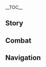 {{CharacterTabs}}
{{LanguageTabs}}
{{Stub|1={{Meta/VO|tl=1|rm=1|Chinese}}}}
__TOC__
==Story==
{{VO
|character               = Collei
|language                = zh
|language_s              = zh
|language_t              = zh-tw
|name_s                  = 柯莱
|name_t                  = 柯萊

<!-- Hello -->
|vo_01_01_title_s        = 初次见面…
|vo_01_01_title_t        = 初次見面…
|vo_01_01_subtitle       = Hello
|vo_01_01_file           = VO_{language}{character} Hello.ogg
|vo_01_01_tx_s           = 见习巡林员柯莱，前来报到！我会保障你在林间出行时的安全&mdash;&mdash;呼，总算能说出这句出场词了，我没念错字吧…
|vo_01_01_tx_t           = 見習巡林員柯萊，前來報到！我會保障{{MC|你|妳}}在林間出行時的安全&mdash;&mdash;呼，總算能說出這句出場詞了，我沒唸錯字吧…
|vo_01_01_rm             = Jiànxí xúnlín-yuán Kēlái, qián lái bàodào! Wǒ huì bǎozhàng nǐ zài línjiàn chūxíng shí de ānquán{{lmdash}} Hu, zǒngsuàn néng shuōchū zhè jù chūchǎng-cíle, wǒ méi niàn cuòzì ba...
|vo_01_01_tl             = 

<!-- Chats -->
|vo_02_01_title_s        = 闲聊・巡林路线图
|vo_02_01_title_t        = 閒聊・巡林路線圖
|vo_02_01_subtitle       = Chat: Forest Patrol Route Map
|vo_02_01_file           = VO_{language}{character} Chat - Forest Patrol Route Map.ogg
|vo_02_01_tx_s           = 今天的巡林路线图…先往这里再拐到那里…嗯，字好多…
|vo_02_01_tx_t           = 今天的巡林路線圖…先往這裡再拐到那裡…嗯，字好多…
|vo_02_01_rm             = Jīntiān de xúnlín-lùxiàn-tú... Xiān wǎng zhèlǐ zài guǎi dào nàlǐ... Ng, zì hǎoduō...
|vo_02_01_tl             = 

|vo_02_02_title_s        = 闲聊・状态
|vo_02_02_title_t        = 閒聊・狀態
|vo_02_02_subtitle       = Chat: Status
|vo_02_02_file           = VO_{language}{character} Chat - Status.ogg
|vo_02_02_tx_s           = 呼，今天的状态不错，趁着这个机会，多做一点事吧。
|vo_02_02_tx_t           = 呼，今天的狀態不錯，趁著這個機會，多做一點事吧。
|vo_02_02_rm             = Hu, jīntiān de zhuàngtài bùcuò, chènzhe zhè gè jīhuì, duō zuò yīdiǎn ba.
|vo_02_02_tl             = 

|vo_02_03_title_s        = 闲聊・回忆
|vo_02_03_title_t        = 閒聊・回憶
|vo_02_03_subtitle       = Chat: Memory
|vo_02_03_file           = VO_{language}{character} Chat - Memory.ogg
|vo_02_03_tx_s           = 手头没有事情，心里就容易东想西想&mdash;&mdash;唔，一说就想起了不好的事…
|vo_02_03_tx_t           = 手邊沒有事情，心裡就容易東想西想&mdash;&mdash;唔，一說就想起了不好的事…
|vo_02_03_rm_s           = Shǒutǒu měiyǒu shìqíng, xīnlǐ jiù róngyì dōngxiǎng-xīxiǎng{{lmdash}} N, yī shuō jiù xiǎngqǐle bùhǎo de shì...
|vo_02_03_rm_t           = Shǒubiān měiyǒu shìqíng, xīnlǐ jiù róngyì dōngxiǎng-xīxiǎng{{lmdash}} N, yī shuō jiù xiǎngqǐle bùhǎo de shì...
|vo_02_03_tl             = 

<!-- Weather -->
|vo_03_01_title_s        = 雨过天晴…
|vo_03_01_title_t        = 雨過天晴…
|vo_03_01_subtitle       = After the Rain
|vo_03_01_file           = VO_{language}{character} After the Rain.ogg
|vo_03_01_tx_s           = 雨虽然停了，还是要小心水洼。就像一些事，明明过去了还是会留下回忆…咳咳！
|vo_03_01_tx_t           = 雨雖然停了，還是要小心水窪。就像一些事，明明過去了還是會留下回憶…咳咳！
|vo_03_01_rm             = Yǔ suīrán tíngle, háishì yào xiǎoxīn shuǐwā. Jiù xiàng yīxiē shì, míngmíng guòqùle háishì huì liúxià huíyì... Kèkè!
|vo_03_01_tl             = 

|vo_03_02_title_s        = 打雷的时候…
|vo_03_02_title_t        = 打雷的時候…
|vo_03_02_subtitle       = When Thunder Strikes
|vo_03_02_file           = VO_{language}{character} When Thunder Strikes.ogg
|vo_03_02_tx_s           = 打雷的时候，最好避开大树。对巡林员来说，还要格外注意检查，谨防森林火灾。
|vo_03_02_tx_t           = 打雷的時候，最好避開大樹。對巡林員來說，還要格外注意檢查，謹防森林火災。
|vo_03_02_rm             = Dǎléi de shíhòu, zuì hǎo bìkāi dàshù. Duì xúnlín-yuán lái shuō, háiyào géwài zhùyì jiǎnchá, jǐnfáng sēnlín huǒzāi.
|vo_03_02_tl             = 

|vo_03_03_title_s        = 阳光很好…
|vo_03_03_title_t        = 陽光很好…
|vo_03_03_subtitle       = When the Sun Is Out
|vo_03_03_file           = VO_{language}{character} When the Sun Is Out.ogg
|vo_03_03_tx_s           = 天气不错，多晒晒太阳，对身体也好。
|vo_03_03_tx_t           = 天氣不錯，多曬曬太陽，對身體也好。
|vo_03_03_rm             = Tiānqì bùcuò, duō shàishài tàiyáng, duì shēntǐ yě hǎo.
|vo_03_03_tl             = 

|vo_03_04_title_s        = 刮大风了…
|vo_03_04_title_t        = 颳大風了…
|vo_03_04_subtitle       = When the Wind Is Blowing
|vo_03_04_file           = VO_{language}{character} When the Wind Is Blowing.ogg
|vo_03_04_tx_s           = 嗯，风力正好。安柏应该会很喜欢趁这样的天气挑战自己吧。
|vo_03_04_tx_t           = 嗯，風力正好。安柏應該會很喜歡趁這樣的天氣挑戰自己吧。
|vo_03_04_rm             = Ng, fēnglì zhèng hǎo. Ānbó yīnggāi huì hěn xǐhuān chèn zhèyàng de tiānqì tiǎozhàn zìjǐ ba.
|vo_03_04_tl             = 

<!-- Greetings -->
|vo_04_01_title_s        = 早上好…
|vo_04_01_title_t        = 早安…
|vo_04_01_subtitle       = Good Morning
|vo_04_01_file           = VO_{language}{character} Good Morning.ogg
|vo_04_01_tx_s           = 早上好！哈…抱歉，昨晚又在补习…
|vo_04_01_tx_t           = 早安！哈…抱歉，昨晚又在補習…
|vo_04_01_rm_s           = Zǎoshàng-hǎo! Ha... Bàoqiàn, zuǒ wǎn yòu zài bǔxí...
|vo_04_01_rm_t           = Zǎo'ān! Ha... Bàoqiàn, zuǒ wǎn yòu zài bǔxí...
|vo_04_01_tl             = 

|vo_04_02_title_s        = 中午好…
|vo_04_02_title_t        = 午安…
|vo_04_02_subtitle       = Good Afternoon
|vo_04_02_file           = VO_{language}{character} Good Afternoon.ogg
|vo_04_02_tx_s           = 巡林路线一长，中午回不来也很正常。我多准备了一些「口袋饼」，要来一份吗？
|vo_04_02_tx_t           = 巡林路線一長，中午回不來也很正常。我多準備了一些「口袋餅」，要來一份嗎？
|vo_04_02_rm             = Xúnlín-lùxiàn yī cháng, zhōngwǔ huìbulái yě hěn zhèngcháng. Wǒ duō zhǔnbèile yīxiē "Kǒudài-bǐng", yào lái yī fèn ma?
|vo_04_02_tl             = 

|vo_04_03_title_s        = 晚上好…
|vo_04_03_title_t        = 晚上好…
|vo_04_03_subtitle       = Good Evening
|vo_04_03_file           = VO_{language}{character} Good Evening.ogg
|vo_04_03_tx_s           = 天快黑了，走在林子里一定要加倍小心。
|vo_04_03_tx_t           = 天快黑了，走在林子裡一定要加倍小心。
|vo_04_03_rm             = Tiān kuài hēile, zǒu zài lǐnzi lǐ yīdìng yào jiābèi xiǎoxīn.
|vo_04_03_tl             = 

|vo_04_04_title_s        = 晚安…
|vo_04_04_title_t        = 晚安…
|vo_04_04_subtitle       = Good Night
|vo_04_04_file           = VO_{language}{character} Good Night.ogg
|vo_04_04_tx_s           = 准备休息了吗？篝火已经生好了，我会为你守夜的。
|vo_04_04_tx_t           = 準備休息了嗎？篝火已經生好了，我會為{{MC|你|妳}}守夜的。
|vo_04_04_rm_s           = Zhǔnbèi xiūxile ma? Gōuhuǒ yǐjīng shēnghǎole, wǒ huì wèi nǐ shǒuyè de.
|vo_04_04_rm_t           = Zhǔnbèi xiūxíle ma? Gōuhuǒ yǐjīng shēnghǎole, wǒ huì wèi nǐ shǒuyè de.
|vo_04_04_tl             = Are you ready to rest? The bonfire has already been lit. I'll keep watch for you.

<!-- About -->
|vo_05_01_title_s        = 关于{name_s}自己・巡林
|vo_05_01_title_t        = 關於{name_t}自己・巡林
|vo_05_01_subtitle       = About {character}: Forest Ranger
|vo_05_01_file           = VO_{language}{character} About {character} - Forest Ranger.ogg
|vo_05_01_tx_s           = 来须弥之前，我在野外流浪过一段日子，能吃不能吃的东西都尝过了好几遍，对野外还算熟悉，所以来这儿之后就做起了巡林的工作。如果「野外生存」也算一门课目的话，我还是有自信考到及格的…嗯，不做笔试的话。
|vo_05_01_tx_t           = 來須彌之前，我在野外流浪過一段日子，能吃不能吃的東西都嚐過了好幾遍，對野外還算熟悉，所以來這裡之後就做起了巡林的工作。如果「野外生存」也算一門科目的話，我還是有自信考到及格的…嗯，不考筆試的話。
|vo_05_01_rm             = 
|vo_05_01_tl             = 

|vo_05_02_title_s        = 关于{name_s}自己・补习
|vo_05_02_title_t        = 關於{name_t}自己・補習
|vo_05_02_subtitle       = About {character} Herself: Cram
|vo_05_02_friendship     = 4
|vo_05_02_file           = VO_{language}{character} About {character} Herself - Cram.ogg
|vo_05_02_tx_s           = 欸？你问我每天都在补习什么？跟着这么厉害的师父，是不是什么很高深的知识…呃…这个么…《提瓦特识字大全》…
|vo_05_02_tx_t           = 欸？{{MC|你|妳}}問我每天都在補習什麼？跟著這麼厲害的師父，是不是什麼很高深的知識…呃…這個嘛…《提瓦特識字大全》…
|vo_05_02_rm             = 
|vo_05_02_tl             = 

<!-- About Us -->
|vo_06_01_title_s        = 关于我们・旧识
|vo_06_01_title_t        = 關於我們・舊識
|vo_06_01_subtitle       = About Us: Old Friends
|vo_06_01_quest          = Song of the Dragon and Freedom
|vo_06_01_file           = VO_{language}{character} About Us - Old Friends.ogg
|vo_06_01_tx_s           = 我听安柏在信里提起过你，没想到在蒙德又发生了这么多事。可惜跳着字读，好多细节都没弄懂…欸，你愿意再跟我讲一遍吗？
|vo_06_01_tx_t           = 我聽安柏在信裡提起過{{MC|你|妳}}，沒想到在蒙德又發生了這麼多事。可惜跳著字讀，好多細節都沒弄懂…欸，{{MC|你|妳}}願意再跟我講一遍嗎？
|vo_06_01_rm             = 
|vo_06_01_tl             = 

|vo_06_02_title_s        = 关于我们・新交
|vo_06_02_title_t        = 關於我們・新交
|vo_06_02_subtitle       = About Us: New Friends
|vo_06_02_friendship     = 6
|vo_06_02_file           = VO_{language}{character} About Us - New Friends.ogg
|vo_06_02_tx_s           = 我曾经以为「朋友」什么的，这辈子都不会和我扯上关系，直到去了蒙德…后来在须弥遇见了师父，现在又遇到了你。果然，我还是很幸运的啊。
|vo_06_02_tx_t           = 我曾經以為「朋友」什麼的，這輩子都不會和我扯上關係，直到去了蒙德…後來在須彌遇見了師父，現在又遇到了{{MC|你|妳}}。果然，我還是很幸運的啊。
|vo_06_02_rm             = 
|vo_06_02_tl             = 

<!-- Miscellany I -->
|vo_07_01_title_s        = 关于「神之眼」…
|vo_07_01_title_t        = 關於「神之眼」…
|vo_07_01_subtitle       = About the [[Vision]]
|vo_07_01_friendship     = 4
|vo_07_01_file           = VO_{language}{character} About the Vision.ogg
|vo_07_01_tx_s           = 哈…真没想到，我也会有拿到神之眼的一天。以前总觉得神明会看的，都是那些生来就被大家喜欢的人…唔，我…我承认我有很多不好的偏见。是我不对。
|vo_07_01_tx_t           = 哈…真沒想到，我也會有拿到神之眼的一天。以前總覺得神明會看的，都是那些天生就被大家喜歡的人…唔，我…我承認我有很多不好的偏見。是我不對。
|vo_07_01_rm             = 
|vo_07_01_tl             = 

|vo_07_02_title_s        = 有什么想要分享・技能名
|vo_07_02_title_t        = 有什麼想要分享・技能名
|vo_07_02_subtitle       = Something to Share: Skill Names
|vo_07_02_file           = VO_{language}{character} Something to Share - Skill Names.ogg
|vo_07_02_tx_s           = 师父常说最有效的学习就是实践，所以我偶尔也会找些轻小说来看，想多认些字…起码比师父的论文好读。不过，我最近读到的一本书里，主角有好多能力，起的名字全是我看不懂的词…嗯？书的名字？应该是叫…《鬼武道》？你也读过吗？
|vo_07_02_tx_t           = 師父常說最有效的學習就是實踐，所以我偶爾也會找些輕小說來看，想多認些字…起碼比師父的論文好讀。不過，我最近讀到的一本書裡，主角有好多能力，取的名字全是我看不懂的詞…嗯？書的名字？應該是叫…《鬼武道》？{{MC|你|妳}}也讀過嗎？
|vo_07_02_rm             = 
|vo_07_02_tl             = 

|vo_07_03_title_s        = 有什么想要分享・封印之力
|vo_07_03_title_t        = 有什麼想要分享・封印之力
|vo_07_03_subtitle       = Something to Share: Sealed Power
|vo_07_03_friendship     = 4
|vo_07_03_file           = VO_{language}{character} Something to Share - Sealed Power.ogg
|vo_07_03_tx_s           = 唔哇…又是「被封印的力量在躁动」…还有什么「离我远点才是上策」…为什么稻妻人都能这么自然地说出这些话，他们以后不会觉得尴尬吗？啊…不行，不能再读下去了！
|vo_07_03_tx_t           = 唔哇…又是「被封印的力量在躁動」…還有什麼「離我遠點才是上策」…為什麼稻妻人都能這麼自然地說出這些話，他們以後不會覺得尷尬嗎？啊…不行，不能再讀下去了！
|vo_07_03_rm             = 
|vo_07_03_tl             = 

|vo_07_04_title_s        = 感兴趣的见闻…
|vo_07_04_title_t        = 感興趣的見聞…
|vo_07_04_subtitle       = Interesting Things
|vo_07_04_file           = VO_{language}{character} Interesting Things.ogg
|vo_07_04_tx_s           = 花草动物吗…除了能不能吃，好像也没有太大区别。嘘，这话不能被师父听见。要问我的话，我比较喜欢有树洞的树？尤其是在想要「找个地方钻进去」的时候…每个人都会有的吧？不是吗？
|vo_07_04_tx_t           = 花草動物嗎…除了能不能吃，好像也沒有太大差別。噓，這話不能被師父聽見。如果問我的話，我比較喜歡有樹洞的樹吧？尤其是在想要「找個地方鑽進去」的時候…每個人都會有的吧？不是嗎？
|vo_07_04_rm_s           = 
|vo_07_04_rm_t           = 
|vo_07_04_tl             = 

<!-- About Others -->
|vo_08_01_title_s        = 关于提纳里…
|vo_08_01_title_t        = 關於提納里…
|vo_08_01_subtitle       = About [[Tighnari]]
|vo_08_01_friendship     = 4
|vo_08_01_file           = VO_{language}{character} About Tighnari.ogg
|vo_08_01_tx_s           = 师父虽然平时说话有些严厉，还经常批评那些乱吃毒蘑菇的冒险家，但他其实是个很温柔的人。不仅会耐心地给我补课，还会为我读蒙德寄来的信。我一直很感激他！
|vo_08_01_tx_t           = 師父雖然平時說話有些嚴厲，還經常批評那些亂吃毒蘑菇的冒險家，但他其實是個很溫柔的人。不僅會耐心地幫我補習，還會為我讀蒙德寄來的信。我一直很感激他！
|vo_08_01_rm             = 
|vo_08_01_tl             = 

|vo_08_02_title_s        = 关于多莉…
|vo_08_02_title_t        = 關於多莉…
|vo_08_02_subtitle       = About [[Dori]]
|vo_08_02_friendship     = 4
|vo_08_02_file           = VO_{language}{character} About Dori.ogg
|vo_08_02_tx_s           = 有次我在巡林路上遇见了她，像是知道我口渴一样，她从袋子里掏出了一瓶看起来特别好喝的果汁…还好当时师父在场，制止了她。不然，我差点就一个冲动，把好不容易攒起来的摩拉都花出去了…
|vo_08_02_tx_t           = 有次我在巡林路上遇見了她，像是知道我口渴一樣，她從袋子裡掏出了一瓶看起來特別好喝的果汁…還好當時師父在場，制止了她。不然，我差點就一個衝動，把好不容易存起來的摩拉都花出去了…
|vo_08_02_rm             = 
|vo_08_02_tl             = 

|vo_08_03_title_s        = 关于小吉祥草王…
|vo_08_03_title_t        = 關於小吉祥草王…
|vo_08_03_subtitle       = About [[Lesser Lord Kusanali]]
|vo_08_03_friendship     = 4
|vo_08_03_file           = VO_{language}{character} About Lesser Lord Kusanali.ogg
|vo_08_03_tx_s           = 草神啊…小时候我很多次想大声问问神明，为什么要让我经历这么多苦难。唉，说不定就连神明自己，也经历着各种无奈的事吧。
|vo_08_03_tx_t           = 草神啊…小時候我很多次想大聲問問神明，為什麼要讓我經歷這麼多苦難。唉，說不定就連神明自己，也經歷著各種無奈的事吧。
|vo_08_03_rm             = 
|vo_08_03_tl             = 

|vo_08_04_title_s        = 关于赛诺…
|vo_08_04_title_t        = 關於賽諾…
|vo_08_04_subtitle       = About [[Cyno]]
|vo_08_04_friendship     = 4
|vo_08_04_file           = VO_{language}{character} About Cyno.ogg
|vo_08_04_tx_s           = 欸…我们能不提他吗？不，大风纪官不是什么坏人，当初就是他带着我从蒙德回到了须弥，才让我有了安身的地方。只是一想起回须弥前那个「封印」的过程…唔…脖子后边又开始觉得痛了…
|vo_08_04_tx_t           = 欸…我們能不提他嗎？不，大風紀官不是什麼壞人，當初就是他帶著我從蒙德回到了須彌，才讓我有了安身的地方。只是一想起回須彌前那個「封印」的過程…唔…脖子後面又開始覺得痛了…
|vo_08_04_rm             = 
|vo_08_04_tl             = 

|vo_08_05_title_s        = 关于卡维…
|vo_08_05_title_t        = 關於卡維…
|vo_08_05_subtitle       = About [[Kaveh]]
|vo_08_05_friendship     = 4
|vo_08_05_file           = VO_{language}{character} About Kaveh.ogg
|vo_08_05_tx_s           = 大风纪官曾带着他来我们这里吃过一顿饭。在餐前水果刚端上桌的时候，他就开始大谈他那个又不讲情理又固执的室友，我们连插话的时机都找不到。只能点点头，憋着笑，吃完了整顿饭。唉，真是不容易。
|vo_08_05_tx_t           = 大風紀官曾帶著他來我們這裡吃過一頓飯。在餐前水果剛端上桌的時候，他就開始大談他那個又不講情理又固執的室友，我們連插話的時機都找不到。只能點點頭，憋著笑，吃完了整頓飯。唉，真是不容易。
|vo_08_05_rm             = 
|vo_08_05_tl             = 

|vo_08_06_title_s        = 关于妮露…
|vo_08_06_title_t        = 關於妮露…
|vo_08_06_subtitle       = About [[Nilou]]
|vo_08_06_friendship     = 4
|vo_08_06_file           = VO_{language}{character} About Nilou.ogg
|vo_08_06_tx_s           = 感觉她有点迷迷糊糊的样子，如果来化城郭附近表演的话，不会走着走着就迷路在深林里吧…那我可一定要好好看着她，尽我见习巡林员的职责。
|vo_08_06_tx_t           = 感覺她有點迷迷糊糊的樣子，如果來化城郭附近表演的話，不會走著走著就迷路在深林裡吧…那我一定要好好看著她，盡我見習巡林員的職責。
|vo_08_06_rm_s           = 
|vo_08_06_rm_t           = 
|vo_08_06_tl             = 

|vo_08_07_title_s        = 关于安柏…
|vo_08_07_title_t        = 關於安柏…
|vo_08_07_subtitle       = About [[Amber]]
|vo_08_07_friendship     = 4
|vo_08_07_file           = VO_{language}{character} About Amber.ogg
|vo_08_07_tx_s           = 安柏她真的很厉害，又热情又活泼，又勇敢又正义…是我最钦佩、最崇拜的人了！她总能像一团火一样照亮别人，要不是她，我肯定没法走到今天这一步…过了这么久，她现在一定变得更加沉稳、更加帅气了吧！真不知道什么时候才能赶上她。
|vo_08_07_tx_t           = 安柏她真的很厲害，又熱情又活潑，又勇敢又正義…是我最欽佩、最崇拜的人了！她總能像一團火一樣照亮別人，要不是她，我一定沒辦法走到今天這一步…過了這麼久，她現在一定變得更加沉穩、更加帥氣了吧！真不知道什麼時候才能趕上她。
|vo_08_07_rm_s           = 
|vo_08_07_rm_t           = 
|vo_08_07_tl             = 

|vo_08_08_title_s        = 关于凯亚…
|vo_08_08_title_t        = 關於凱亞…
|vo_08_08_subtitle       = About [[Kaeya]]
|vo_08_08_friendship     = 4
|vo_08_08_file           = VO_{language}{character} About Kaeya.ogg
|vo_08_08_tx_s           = 蒙德的大家都还好吗？那阵子我可是惹了不少麻烦啊，要不要找个时间回去道歉呢…唔，但感觉一露面就会被那位骑兵队长捉弄…还是再等等吧，再等等…
|vo_08_08_tx_t           = 蒙德的大家都還好嗎？那陣子我可是惹了不少麻煩啊，要不要找個時間回去道歉呢…唔，但感覺一露面就會被那位騎兵隊長捉弄…還是再等等吧，再等等…
|vo_08_08_rm             = 
|vo_08_08_tl             = 

|vo_08_09_title_s        = 关于丽莎…
|vo_08_09_title_t        = 關於麗莎…
|vo_08_09_subtitle       = About [[Lisa]]
|vo_08_09_friendship     = 4
|vo_08_09_file           = VO_{language}{character} About Lisa.ogg
|vo_08_09_tx_s           = 明明已经过去了那么久，丽莎给我写信的时候，还是在叫我「小柯莱」，总感觉…嗯？你说她也叫你小可爱？噗…对不起，我不是有意要笑出来的…一下子就开心了好多啊。
|vo_08_09_tx_t           = 明明已經過去了那麼久，麗莎寫信給我的時候，還是在叫我「小柯萊」，總感覺…嗯？{{MC|你|妳}}說她也叫{{MC|你|妳}}小可愛？噗…對不起，我不是有意要笑出來的…一下子就開心了好多啊。
|vo_08_09_rm             = 
|vo_08_09_tl             = 

|vo_08_10_title_s        = 关于菲谢尔…
|vo_08_10_title_t        = 關於菲謝爾…
|vo_08_10_subtitle       = About [[Fischl]]
|vo_08_10_friendship     = 4
|vo_08_10_file           = VO_{language}{character} About Fischl.ogg
|vo_08_10_tx_s           = …「断罪之皇女」？抱歉，我在蒙德待的时间不长，没有听过这样的人物。不过这个名字…嘶…咳，没什么。
|vo_08_10_tx_t           = …「斷罪之皇女」？抱歉，我在蒙德待的時間不長，沒有聽過這樣的人物。不過這個名字…嘶…咳，沒什麼。
|vo_08_10_rm             = 
|vo_08_10_tl             = 

|vo_08_11_title_s        = 关于珐露珊…
|vo_08_11_title_t        = 關於琺露珊…
|vo_08_11_subtitle       = About [[Faruzan]]
|vo_08_11_friendship     = 4
|vo_08_11_file           = VO_{language}{character} About Faruzan.ogg
|vo_08_11_tx_s           = 呃…老实说，我不太擅长应付这位前辈…虽然她经常夸我勤奋好学，但我真的是因为学得太慢，没办法了，才总是在补习啊！还有一回，我不小心看到了她的研究笔记，虽然只瞟了一眼，但那绝对是全须弥最可怕的书！&mdash;&mdash;上面全是古文，我连半个字都看不懂。
|vo_08_11_tx_t           = 呃…老實說，我不太擅長應付這位前輩…雖然她經常誇我勤奮好學，但我真的是因為學得太慢，沒辦法了，才總是在補習啊！還有一回，我不小心看到了她的研究筆記，雖然只瞄了一眼，但那絕對是全須彌最可怕的書！&mdash;&mdash;上面全是古文，我連半個字都看不懂。
|vo_08_11_rm_s           = E... Lǎoshí shuō, wǒ bù tài shàncháng yìngfù zhè wèi qiánbèi... Suīrán tā jīngcháng kuā wǒ qínfèn hàoxué, dàn wǒ zhēn de shì yīnwéi xué de tài màn, méibànfǎ le, cái zǒngshì zài bǔxí a! Hái yǒu yī huí, wǒ bùxiǎoxīn kàndàole tā de yánjiū bǐjì, suīrán zhǐ piǎole yīyǎn, dàn nà juéduì shì quán Xūmí zuì kěpà de shū! {{lmdash}}Shàngmiàn quán shì gǔwén, wǒ lián bàn ge zì dōu kànbudǒng.
|vo_08_11_rm_t           = E... Lǎoshí shuō, wǒ bù tài shàncháng yìngfù zhè wèi qiánbèi... Suīrán tā jīngcháng kuā wǒ qínfèn hàoxué, dàn wǒ zhēn de shì yīnwéi xué de tài màn, méibànfǎ le, cái zǒngshì zài bǔxí a! Hái yǒu yī huí, wǒ bùxiǎoxīn kàndàole tā de yánjiù bǐjì, suīrán zhǐ miáole yīyǎn, dàn nà juéduì shì quán Xūmí zuì kěpà de shū! {{lmdash}}Shàngmiàn quán shì gǔwén, wǒ lián bàn ge zì dōu kànbudǒng.
|vo_08_11_tl             = 

<!-- More About -->
|vo_09_01_title_s        = 想要了解{name_s}・其一
|vo_09_01_title_t        = 想要瞭解{name_t}・其一
|vo_09_01_subtitle       = More About {character}: I
|vo_09_01_file           = VO_{language}{character} More About {character} - 01.ogg
|vo_09_01_tx_s           = 我的事情么？如果你问的是来须弥之前的…唔，要不…你写信问一下安柏？啊，不行，要是让凯亚发现了就全完了…不对，他肯定会发现的吧！还、还是我自己来说吧，呼&mdash;&mdash;对不起！请先让我再做几天心理准备…
|vo_09_01_tx_t           = 我的事情嗎？如果{{MC|你|妳}}問的是來須彌之前的…唔，要不然…{{MC|你|妳}}寫信問一下安柏？啊，不行，要是讓凱亞發現了就全完了…不對，他肯定會發現的吧！還、還是我自己來說吧，呼&mdash;&mdash;對不起！請先讓我再做幾天心理準備…
|vo_09_01_rm             = 
|vo_09_01_tl             = 

|vo_09_02_title_s        = 想要了解{name_s}・其二
|vo_09_02_title_t        = 想要瞭解{name_t}・其二
|vo_09_02_subtitle       = More About {character}: II
|vo_09_02_friendship     = 3
|vo_09_02_file           = VO_{language}{character} More About {character} - 02.ogg
|vo_09_02_tx_s           = 流浪到蒙德的时候，我对安柏他们说了很多不该说的话，现在回想起来还是会很羞愧…我这人真是的，怎么能对想帮我的人说那些话呢！他们那时候究竟是怎么看我的？想想就又…呜，抱歉，今天先到这里可以吗？不然等到明天…我又要为刚刚说过的话后悔了。
|vo_09_02_tx_t           = 流浪到蒙德的時候，我對安柏他們說了很多不該說的話，現在回想起來還是會很羞愧…我這人真是的，怎麼能對想幫我的人說那些話呢！他們那時候究竟是怎麼看我的？想想就又…嗚，抱歉，今天先到這裡可以嗎？不然等到明天…我又要為剛剛說過的話後悔了。
|vo_09_02_rm             = 
|vo_09_02_tl             = 

|vo_09_03_title_s        = 想要了解{name_s}・其三
|vo_09_03_title_t        = 想要瞭解{name_t}・其二
|vo_09_03_subtitle       = More About {character}: III
|vo_09_03_friendship     = 4
|vo_09_03_file           = VO_{language}{character} More About {character} - 03.ogg
|vo_09_03_tx_s           = 因为「魔鳞病」的关系，我曾经被送到「博士」手下治疗…不，那不是治疗，而是「实验」。在那种环境里待久了，我也不由开始想，自己到底做错了什么？为什么没有人来救我…渐渐地，就连「愚人众」以外的人也一并恨上了。现在想想…实在是，太幼稚了。
|vo_09_03_tx_t           = 因為「魔鱗病」的關係，我曾經被送到「博士」手下治療…不，那不是治療，而是「實驗」。在那種環境裡待久了，我也忍不住開始想，自己到底做錯了什麼？為什麼沒有人來救我…漸漸地，就連「愚人眾」以外的人也一起懷恨了。現在想想…實在是，太幼稚了。
|vo_09_03_rm             = Yīnwèi "Mólín bìng" de guānxì, wǒ céngjīng bèi sòngdào "Bóshì" shǒuxià zhìliáo... Bù, nà bùshì zhìliáo, érshì "shíyàn". Zài nàzhǒng huánjìng lǐ dāi jiǔ le, wǒ yě bùyóu kāishǐ xiǎng, zìjǐ dàodǐ zuòcuò le shénme? Wèishénme méiyǒu rén lái jiù wǒ... Jiànjiàn de, jiù lián "Yúrén zhòng" yǐwài de rén yě yībìng hèn shàng le. Xiànzài xiǎngxiǎng... Shízài shì, tài yòuzhì le.
|vo_09_03_tl             = 

|vo_09_04_title_s        = 想要了解{name_s}・其四
|vo_09_04_title_t        = 想要瞭解{name_t}・其四
|vo_09_04_subtitle       = More About {character}: IV
|vo_09_04_friendship     = 5
|vo_09_04_quest          = Akasha Pulses, the Kalpa Flame Rises
|vo_09_04_file           = VO_{language}{character} More About {character} - 04.ogg
|vo_09_04_tx_s           = 多亏有你们在，「魔鳞病」消失了，是我从前想都不敢想的奇迹。嗯…我一直对完全治愈不抱希望，只想在身体不能活动前，多做一些事情。起初是复仇，后来是巡林…现在，我终于可以自由地活下去了。
|vo_09_04_tx_t           = 多虧有{{MC|你|妳}}們在，「魔鱗病」消失了，是我從前想都不敢想的奇蹟。嗯…我一直對完全治癒不抱希望，只想在身體不能活動前，多做一些事情。起初是復仇，後來是巡林…現在，我終於可以自由地活下去了。
|vo_09_04_rm             = 
|vo_09_04_tl             = 

|vo_09_05_title_s        = 想要了解{name_s}・其五
|vo_09_05_title_t        = 想要瞭解{name_t}・其五
|vo_09_05_subtitle       = More About {character}: V
|vo_09_05_friendship     = 6
|vo_09_05_quest          = Akasha Pulses, the Kalpa Flame Rises
|vo_09_05_file           = VO_{language}{character} More About {character} - 05.ogg
|vo_09_05_tx_s           = 你接下来还会继续旅行吗，请让我多尽一份力吧。我会努力学习…不管是认字还是学医术，还有战斗、排查危险…甚至是检查路灯这种小事！希望这一路上，能有更多和我一样的人得到帮助——就像你拯救了我一样。
|vo_09_05_tx_t           = {{MC|你|妳}}接下來還會繼續旅行嗎？請讓我多盡一份力吧。我會努力學習…不管是認字還是學醫術，還有戰鬥、偵察…甚至是檢查路燈這種小事！希望這一路上，能有更多和我一樣的人得到幫助——就像{{MC|你|妳}}拯救了我一樣。
|vo_09_05_rm             = 
|vo_09_05_tl             = 

<!-- Miscellany II -->
|vo_10_01_title_s        = {name_s}的爱好…
|vo_10_01_title_t        = {name_t}的愛好…
|vo_10_01_subtitle       = {character}'s Hobbies
|vo_10_01_file           = VO_{language}{character} Hobbies.ogg
|vo_10_01_tx_s           = 爱好嘛…缝纫、练习飞行，还有帮助他人！嗯？你说听着有点耳熟？因为…我也想成为「能照亮别人的人」。
|vo_10_01_tx_t           = 愛好嘛…縫紉、練習飛行，還有幫助他人！嗯？{{MC|你|妳}}說聽起來有點耳熟？因為…我也想成為「能照亮別人的人」。
|vo_10_01_rm             = 
|vo_10_01_tl             = 

|vo_10_02_title_s        = {name_s}的烦恼…
|vo_10_02_title_t        = {name_t}的煩惱…
|vo_10_02_subtitle       = {character}'s Troubles
|vo_10_02_file           = VO_{language}{character} Troubles.ogg
|vo_10_02_tx_s           = 「针对当前…农作物品种…单一化…避兔长期食用菌类…采取的进口错施…」&mdash;&mdash;这都是什么和什么啊？为什么教令院的论文连「不想吃蘑菇」都能写得这么复杂啊！
|vo_10_02_tx_t           = 「針對目前…農作物品種…單一化…避兔長期食用菌類…採取的進口錯施…」&mdash;&mdash;這都是什麼和什麼啊？為什麼教令院的論文連「不想吃蘑菇」都能寫得這麼複雜啊！
|vo_10_02_rm_s           = "Zhēnduì dāngqián... nóngzuòwù pǐnzhǒng... dānyīhuà... bì tù chángqī shíyòng jùnlèi... cǎiqǔ de jìnkǒu cuòshī..."{{lmdash}} Zhè dōu shì shénme hé shénme ā? Wèishénme jiàolìng-yuàn de lùnwén lián "bùxiǎng chī mógū" dōu néng xiě de zhème fùzá ā!
|vo_10_02_rm_t           = "Zhēnduì mùqián... nóngzuòwù pǐnzhǒng... dānyīhuà... bì tù chángqī shíyòng jùnlèi... cǎiqǔ de jìnkǒu cuòshī..."{{lmdash}} Zhè dōu shì shénme hàn shénme ā? Wèishénme jiàolìng-yuàn de lùnwén lián "bùxiǎng chī mógū" dōu néng xiě de zhème fùzá ā!
|vo_10_02_tl             = 

|vo_10_03_title_s        = 喜欢的食物…
|vo_10_03_title_t        = 喜歡的食物…
|vo_10_03_subtitle       = Favorite Food
|vo_10_03_file           = VO_{language}{character} Favorite Food.ogg
|vo_10_03_tx_s           = 「口袋饼」方便携带，又容易吃饱，应该是我最常吃的东西了？如果不考虑肚子的需要，我最喜欢的食物…嗯，应该是「炸萝卜丸子」吧。
|vo_10_03_tx_t           = 「口袋餅」方便攜帶，又容易吃飽，應該是我最常吃的東西了？如果不考慮肚子的需要，我最喜歡的食物…嗯，應該是「炸蘿蔔丸子」吧。
|vo_10_03_rm             = 
|vo_10_03_tl             = 

|vo_10_04_title_s        = 讨厌的食物…
|vo_10_04_title_t        = 討厭的食物…
|vo_10_04_subtitle       = Least Favorite Food
|vo_10_04_file           = VO_{language}{character} Least Favorite Food.ogg
|vo_10_04_tx_s           = 流浪的时候肚子饿了，连钩钩果都要掰碎了吃下去，所以我没有什么特别讨厌的食物。一定要说的话，我不会碰的只有各种蘑菇吧？和口味无关，只是不希望被师父长篇大论批评的人是自己而已…
|vo_10_04_tx_t           = 流浪的時候肚子餓了，連鉤鉤果都要掰碎了吃下去，所以我沒有什麼特別討厭的食物。一定要說的話，我不會碰的只有各種蘑菇吧？和口味無關，只是不希望被師父長篇大論批評的人是自己而已…
|vo_10_04_rm             = 
|vo_10_04_tl             = 

<!-- Receiving a Gift -->
|vo_11_01_title_s        = 收到赠礼・其一
|vo_11_01_title_t        = 收到贈禮・其一
|vo_11_01_subtitle       = Receiving a Gift: I
|vo_11_01_file           = VO_{language}{character} Receiving a Gift - 01.ogg
|vo_11_01_tx_s           = 嗯&mdash;&mdash;真好吃！你能教教我吗？
|vo_11_01_tx_t           = 嗯&mdash;&mdash;真好吃！{{MC|你|妳}}能教教我嗎？
|vo_11_01_rm             = 
|vo_11_01_tl             = 

|vo_11_02_title_s        = 收到赠礼・其二
|vo_11_02_title_t        = 收到贈禮・其二
|vo_11_02_subtitle       = Receiving a Gift: II
|vo_11_02_file           = VO_{language}{character} Receiving a Gift - 02.ogg
|vo_11_02_tx_s           = 有这手艺，流浪在外也不会饿肚子了吧。
|vo_11_02_tx_t           = 有這樣的手藝，流浪在外也不會餓肚子了吧。
|vo_11_02_rm_s           = 
|vo_11_02_rm_t           = 
|vo_11_02_tl             = 

|vo_11_03_title_s        = 收到赠礼・其三
|vo_11_03_title_t        = 收到贈禮・其三
|vo_11_03_subtitle       = Receiving a Gift: III
|vo_11_03_file           = VO_{language}{character} Receiving a Gift - 03.ogg
|vo_11_03_tx_s           = 抱歉，师父交代过我，不能吃奇怪的东西。
|vo_11_03_tx_t           = 抱歉，師父交代過我，不能吃奇怪的東西。
|vo_11_03_rm             = 
|vo_11_03_tl             = 

<!-- Birthday -->
|vo_12_01_title_s        = 生日…
|vo_12_01_title_t        = 生日…
|vo_12_01_subtitle       = Birthday
|vo_12_01_file           = VO_{language}{character} Birthday.ogg
|vo_12_01_tx_s           = 生、生日快乐！这个是我准备的蛋糕，这个是备用的蜡烛…安柏在信里说这样就行…啊，还有、还有这个是送给你的礼物！<br />…不好意思，我没什么办生日会的经验，也不知道合不合你的心意…弄得手忙脚乱的。有什么不足一定要跟我说，明年，我一定会准备得更好！
|vo_12_01_tx_t           = 生、生日快樂！這個是我準備的蛋糕，這個是備用的蠟燭…安柏在信裡說這樣就行…啊，還有、還有這個是送給{{MC|你|妳}}的禮物！<br />…不好意思，我沒什麼辦生日會的經驗，也不知道合不合{{MC|你|妳}}的心意…弄得手忙腳亂的。有什麼不足一定要跟我說，明年，我一定會準備得更好！
|vo_12_01_rm             = 
|vo_12_01_tl             = 

<!-- Feelings About Ascension -->
|vo_13_01_title_s        = 突破的感受・起
|vo_13_01_title_t        = 突破的感受・起
|vo_13_01_subtitle       = Feelings About Ascension: Intro
|vo_13_01_ascension      = 1
|vo_13_01_file           = VO_{language}{character} Feelings About Ascension - 01.ogg
|vo_13_01_tx_s           = 我这是在进步吗？
|vo_13_01_tx_t           = 我這是在進步嗎？
|vo_13_01_rm             = 
|vo_13_01_tl             = 

|vo_13_02_title_s        = 突破的感受・承
|vo_13_02_title_t        = 突破的感受・承
|vo_13_02_subtitle       = Feelings About Ascension: Building Up
|vo_13_02_ascension      = 2
|vo_13_02_file           = VO_{language}{character} Feelings About Ascension - 02.ogg
|vo_13_02_tx_s           = 我能感觉得到，我已经…不再是以前的我了。
|vo_13_02_tx_t           = 我能感覺得到，我已經…不再是以前的我了。
|vo_13_02_rm             = 
|vo_13_02_tl             = 

|vo_13_03_title_s        = 突破的感受・转
|vo_13_03_title_t        = 突破的感受・轉
|vo_13_03_subtitle       = Feelings About Ascension: Climax
|vo_13_03_ascension      = 4
|vo_13_03_file           = VO_{language}{character} Feelings About Ascension - 03.ogg
|vo_13_03_tx_s           = 就算到生死关头，也不必再依靠「它们」的力量了。
|vo_13_03_tx_t           = 就算到生死關頭，也不必再依靠「它們」的力量了。
|vo_13_03_rm             = 
|vo_13_03_tl             = 

|vo_13_04_title_s        = 突破的感受・合
|vo_13_04_title_t        = 突破的感受・合
|vo_13_04_subtitle       = Feelings About Ascension: Conclusion
|vo_13_04_ascension      = 6
|vo_13_04_file           = VO_{language}{character} Feelings About Ascension - 04.ogg
|vo_13_04_tx_s           = 现在的我，即使解开被封印的力量，也可以驾驭自如了吧？嘿！<br />说笑的，和你一起辛苦冒险的经历，才是我现在拥有的力量啊。
|vo_13_04_tx_t           = 現在的我，即使解開被封印的力量，也可以駕馭自如了吧？嘿！<br />說笑的，和{{MC|你|妳}}一起辛苦冒險的經歷，才是我現在擁有的力量啊。
|vo_13_04_rm             = 
|vo_13_04_tl             = 
}}

==Combat==
{{Combat VO
|character              = Collei
|language               = zh

<!-- Elemental Skill -->
|skill_1_tx_s           = 去。
|skill_1_tx_t           = 去。
|skill_1_rm             = Qù.
|skill_1_tl             = Go.
|skill_1_file           = Elemental Skill 1 02
|skill_2_tx_s           = 飞吧。
|skill_2_tx_t           = 飛吧。
|skill_2_rm             = Fēi ba.
|skill_2_tl             = Fly.
|skill_2_file           = Elemental Skill 1 03
|skill_3_file           = Elemental Skill 1 01

<!-- Elemental Burst -->
|burst_1_tx_s           = 拜托了，柯里安巴！
|burst_1_tx_t           = 拜託了，柯里安巴！
|burst_1_rm             = Bàituōle, Kēlǐ-Ānbā!
|burst_1_tl             = It's up to you, Cullein-Anbar!
|burst_2_tx_s           = 试、试试这个！
|burst_2_tx_t           = 試、試試這個！
|burst_2_rm             = Shì, shìshì zhège!
|burst_2_tl             = H-Have a taste of this!
|burst_3_tx_s           = 来跳舞吧！
|burst_3_tx_t           = 來跳舞吧！
|burst_3_rm             = Lái tiàowǔ ba!
|burst_3_tl             = Come and dance!

<!-- Sprint Start -->
|sprint-s_1_file        = Sprint Start 01,Sprint Start 02,Sprint Start 03

<!-- Deploying Wind Glider -->
|glider_1_file          = Deploying Wind Glider 01,Deploying Wind Glider 02,Deploying Wind Glider 03

<!-- Opening Treasure Chest -->
|chest_1_tx_s           = 在野外要时刻注意补给。
|chest_1_tx_t           = 在野外要時刻注意補給。
|chest_1_rm             = Zài yěwài yào shíkè zhùyì bújǐ.
|chest_1_tl             = We need to watch our provisions when we're out in the wild.
|chest_2_tx_s           = 真幸运啊。
|chest_2_tx_t           = 真幸運啊。
|chest_2_rm             = Zhēn xìngyùn a.
|chest_2_tl             = How lucky.
|chest_3_tx_s           = 嗯…箱里没长毒蘑菇吧。
|chest_3_tx_t           = 嗯…箱子裡沒長毒蘑菇吧。
|chest_3_rm_s           = Ng... Xiāng lǐ méi zhǎng dú-mógū ba.
|chest_3_rm_t           = Ng... Xiāngzi lǐ méi zhǎng dú-mógū ba.
|chest_3_tl             = Hmm... There aren't any poisonous mushrooms growing in the chest, right?

<!-- Low HP -->
|low-hp_1_tx_s          = 我…还撑得住！
|low-hp_1_tx_t          = 我…還撐得住！
|low-hp_1_rm            = Wǒ... hái chēng de zhù!
|low-hp_1_tl            = I can still... hold on!
|low-hp_2_tx_s          = 这点小痛，不算什么！
|low-hp_2_tx_t          = 這點小痛，不算什麼！
|low-hp_2_rm            = Zhè diǎn xiǎo-tòng, bùsuàn shénme!
|low-hp_2_tl            = This is just a small wound! It's nothīng!
|low-hp_3_tx_s          = 需要…尽快治疗…
|low-hp_3_tx_t          = 需要…盡快治療…
|low-hp_3_rm            = Xūyào... jǐnkuài zhìliáo...
|low-hp_3_tl            = I need to... heal up quickly...

<!-- Ally at Low HP -->
|ally-low-hp_1_tx_s     = 身体要紧！
|ally-low-hp_1_tx_t     = 身體要緊！
|ally-low-hp_1_rm       = Shēntǐ yàojǐn!
|ally-low-hp_1_tl       = Watch your body!
|ally-low-hp_2_tx_s     = 这样下去不太妙啊。
|ally-low-hp_2_tx_t     = 這樣下去不太妙啊。
|ally-low-hp_2_rm       = Zhèyàng xiàqù bù tài miào a.
|ally-low-hp_2_tl       = It doesn't look good if we go on like this...

<!-- Fallen -->
|fallen_1_tx_s          = 得做优秀的…巡林员。
|fallen_1_tx_t          = 得做優秀的…巡林員。
|fallen_1_rm            = Děi zuò yōuxiù de... xúnlín-yuán.
|fallen_1_tl            = I need to be an outstanding... forest ranger.
|fallen_2_tx_s          = 居然会…这么倒下…
|fallen_2_tx_t          = 居然會…這麼倒下…
|fallen_2_rm            = Jūrán huì... zhème dǎoxià...
|fallen_2_tl            = I can't believe... I'd fall like this...
|fallen_3_tx_s          = 还是…到这一天了…
|fallen_3_tx_t          = 還是…到這一天了…
|fallen_3_rm            = Háishì... dào zhè yī tiānle...
|fallen_3_tl            = This day has come... in the end...

<!-- Light Hit Taken -->
|hit-l_1_file           = Light Hit Taken 01,Light Hit Taken 02,Light Hit Taken 03,Light Hit Taken 04,Light Hit Taken 05,Light Hit Taken 06

<!-- Heavy Hit Taken -->
|hit-h_1_tx_s           = 怎么会…
|hit-h_1_tx_t           = 怎麼會…
|hit-h_1_rm             = Zěnme huì...
|hit-h_1_tl             = How can this be...
|hit-h_2_tx_s           = 别碰我！
|hit-h_2_tx_t           = 別碰我！
|hit-h_2_rm             = Bié pèng wǒ!
|hit-h_2_tl             = Don't touch me!
|hit-h_3_file           = Heavy Hit Taken 03,Heavy Hit Taken 04,Heavy Hit Taken 05,Heavy Hit Taken 06

<!-- Joining Party-->
|join_1_tx_s            = 就由我来保护。
|join_1_tx_t            = 就由我來保護。
|join_1_rm              = Jiù yóu wǒ lái bǎohù.
|join_1_tl              = I'll do the protecting.
|join_2_tx_s            = 准备齐全，出发吧！
|join_2_tx_t            = 準備齊全，出發吧！
|join_2_rm              = Zhǔnbèi qíquán, chūfā ba!
|join_2_tl              = Everything is prepared. Let's go!
|join_3_tx_s            = 见习巡林员报到！
|join_3_tx_t            = 見習巡林員報到！
|join_3_rm              = Jiànxí xúnlín-yuán bàodào!
|join_3_tl              = Trainee forest ranger, reporting for duty!

<!-- Character Idles -->
|idle_1_actual_tx_s     = 
|idle_1_actual_tx_t     = 
|idle_2_actual_tx_s     = 
|idle_2_actual_tx_t     = 
|idle_1_file            = Standby 01

<!-- Light Attack -->
|atk-l_1_file           = Light Attack 01,Light Attack 02,Light Attack 03,Light Attack 04,Light Attack 05,Light Attack 06,Light Attack 07

<!-- Mid Attack -->
|atk-m_1_file           = Mid Attack 01,Mid Attack 02,Mid Attack 03

<!-- Heavy Attack -->
|atk-h_1_file           = Heavy Attack 01,Heavy Attack 02,Heavy Attack 03

<!-- Climbing -->
|climb_1_file           = Climbing 01,Climbing 02,Climbing 03,Climbing 04,Climbing 05

<!-- Climbing Breath -->
|climb-b_1_file         = Climbing Breath 01,Climbing Breath 02,Climbing Breath 03

<!-- Jumping -->
|jump_1_file            = Jumping 01,Jumping 02,Jumping 03,Jumping 04,Jumping 05
}}

==Navigation==
{{Character Navbox|type=playable|link type=vo-zh}}